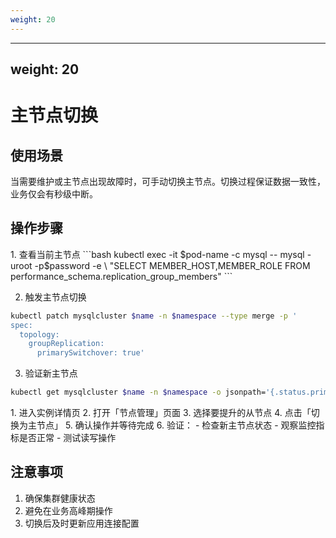 ```yaml
---
weight: 20
---
```


---
weight: 20
---

# 主节点切换

## 使用场景
当需要维护或主节点出现故障时，可手动切换主节点。切换过程保证数据一致性，业务仅会有秒级中断。

## 操作步骤
<Tabs>
<Tab label="命令行操作">
1. 查看当前主节点
```bash
kubectl exec -it $pod-name -c mysql -- mysql -uroot -p$password -e \
"SELECT MEMBER_HOST,MEMBER_ROLE FROM performance_schema.replication_group_members"
```

2. 触发主节点切换 
```bash
kubectl patch mysqlcluster $name -n $namespace --type merge -p '
spec:
  topology:
    groupReplication:
      primarySwitchover: true'
```

3. 验证新主节点
```bash
kubectl get mysqlcluster $name -n $namespace -o jsonpath='{.status.primary}'
```
</Tab>

<Tab label="界面操作">
1. 进入实例详情页
2. 打开「节点管理」页面
3. 选择要提升的从节点
4. 点击「切换为主节点」
5. 确认操作并等待完成
6. 验证：
   - 检查新主节点状态
   - 观察监控指标是否正常
   - 测试读写操作
</Tab>
</Tabs>

## 注意事项
1. 确保集群健康状态
2. 避免在业务高峰期操作
3. 切换后及时更新应用连接配置
